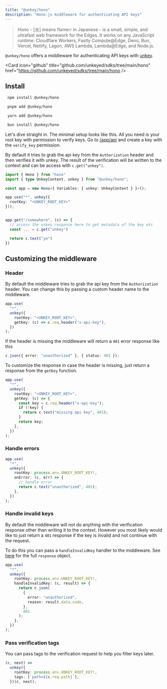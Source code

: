 ```yaml
---
title: "@unkey/hono"
description: "Hono.js middleware for authenticating API keys"
---
```


> Hono - [炎] means flame🔥 in Japanese - is a small, simple, and ultrafast web framework for the Edges. It works on any JavaScript runtime: Cloudflare Workers, Fastly Compute@Edge, Deno, Bun, Vercel, Netlify, Lagon, AWS Lambda, Lambda@Edge, and Node.js.

`@unkey/hono` offers a middleware for authenticating API keys with [unkey](https://unkey.com).

<Card
  icon="github"
  title="github.com/unkeyed/sdks/tree/main/hono"
  href="https://github.com/unkeyed/sdks/tree/main/hono
/>

## Install

<CodeGroup>

```bash npm
 npm install @unkey/hono
```

```bash pnpm
 pnpm add @unkey/hono
```

```bash yarn
 yarn add @unkey/hono
```

```bash bun
 bun install @unkey/hono
```

</CodeGroup>

Let's dive straight in. The minimal setup looks like this. All you need is your root key with permission to verify keys. Go to [/app/api](https://app.unkey.com/settings/root-keys) and create a key with the `verify_key` permission.

By default it tries to grab the api key from the `Authorization` header and then verifies it with unkey.
The result of the verification will be written to the context and can be access with `c.get("unkey")`.

```ts
import { Hono } from "hono"
import { type UnkeyContext, unkey } from "@unkey/hono";

const app = new Hono<{ Variables: { unkey: UnkeyContext } }>();

app.use("*", unkey({
  rootKey: "<UNKEY_ROOT_KEY>"
}));


app.get("/somewhere", (c) => {
  // access the unkey response here to get metadata of the key etc
  const ... = c.get("unkey")

  return c.text("yo")
})
```

## Customizing the middleware

### Header

By default the middleware tries to grab the api key from the `Authorization` header. You can change this by passing a custom header name to the middleware.

```ts
app.use(
  "*",
  unkey({
    rootKey: "<UNKEY_ROOT_KEY>",
    getKey: (c) => c.req.header("x-api-key"),
  })
);
```

If the header is missing the middleware will return a `401` error response like this

```ts
c.json({ error: "unauthorized" }, { status: 401 });
```

To customize the response in case the header is missing, just return a response from the `getKey` function.

```ts
app.use(
  "*",
  unkey({
    rootKey: "<UNKEY_ROOT_KEY>",
    getKey: (c) => {
      const key = c.req.header("x-api-key");
      if (!key) {
        return c.text("missing api key", 401);
      }
      return key;
    },
  })
);
```

### Handle errors

```ts
app.use(
  "*",
  unkey({
    rootKey: process.env.UNKEY_ROOT_KEY!,
    onError: (c, err) => {
      // handle error
      return c.text("unauthorized", 401);
    },
  })
);
```

### Handle invalid keys

By default the middleware will not do anything with the verification response other than writing it to the context.
However you most likely would like to just return a `401` response if the key is invalid and not continue with the request.

To do this you can pass a `handleInvalidKey` handler to the middleware.
See [here](/api-reference/v2/keys/verify-api-key) for the full `response` object.

```ts
app.use(
  "*",
  unkey({
    rootKey: process.env.UNKEY_ROOT_KEY!,
    handleInvalidKey: (c, result) => {
      return c.json(
        {
          error: "unauthorized",
          reason: result.data.code,
        },
        401
      );
    },
  })
);
```

### Pass verification tags

You can pass tags to the verification request to help you filter keys later.

```ts
(c, next) =>
  unkey({
    rootKey: process.env.UNKEY_ROOT_KEY!,
    tags: [`path=${c.req.path}`],
  })(c, next);
```
